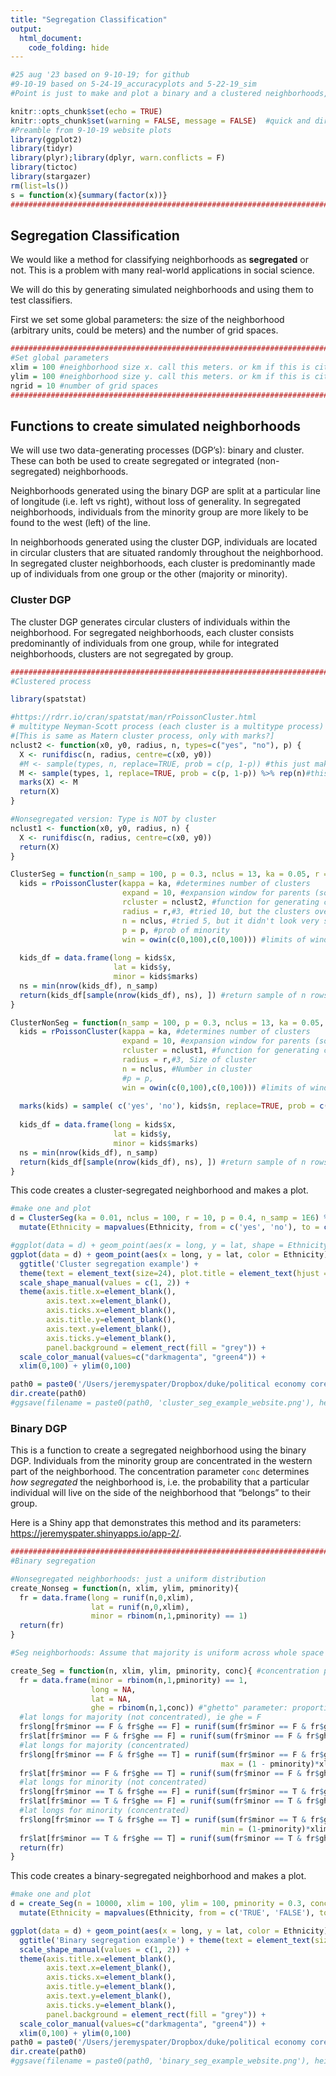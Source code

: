 ```yaml
---
title: "Segregation Classification"
output:
  html_document:
    code_folding: hide
---
```


```r
#25 aug '23 based on 9-10-19; for github
#9-10-19 based on 5-24-19_accuracyplots and 5-22-19_sim
#Point is just to make and plot a binary and a clustered neighborhoods, using colors

knitr::opts_chunk$set(echo = TRUE)
knitr::opts_chunk$set(warning = FALSE, message = FALSE)  #quick and dirty way to suppress warnings
#Preamble from 9-10-19 website plots
library(ggplot2)
library(tidyr)
library(plyr);library(dplyr, warn.conflicts = F)
library(tictoc)
library(stargazer)
rm(list=ls())
s = function(x){summary(factor(x))}
####################################################################################################
```

## Segregation Classification

We would like a method for classifying neighborhoods as **segregated** or not. This is a problem with many real-world applications in social science.

We will do this by generating simulated neighborhoods and using them to test classifiers.

First we set some global parameters: the size of the neighborhood (arbitrary units, could be meters) and the number of grid spaces.

```r

####################################################################################################
#Set global parameters
xlim = 100 #neighborhood size x. call this meters. or km if this is city scale??
ylim = 100 #neighborhood size y. call this meters. or km if this is city scale??
ngrid = 10 #number of grid spaces
####################################################################################################
```

## Functions to create simulated neighborhoods

We will use two data-generating processes (DGP's): binary and cluster. These can both be used to create segregated or integrated (non-segregated) neighborhoods. 

Neighborhoods generated using the binary DGP are split at a particular line of longitude (i.e. left vs right), without loss of generality. In segregated neighborhoods, individuals from the minority group are more likely to be found to the west (left) of the line. 

In neighborhoods generated using the cluster DGP, individuals are located in circular clusters that are situated randomly throughout the neighborhood. In segregated cluster neighborhoods, each cluster is predominantly made up of individuals from one group or the other (majority or minority). 

### Cluster DGP

The cluster DGP generates circular clusters of individuals within the neighborhood. For segregated neighborhoods, each cluster consists predominantly of individuals from one group, while for integrated neighborhoods, clusters are not segregated by group.

```r
####################################################################################################
#Clustered process

library(spatstat)

#https://rdrr.io/cran/spatstat/man/rPoissonCluster.html
# multitype Neyman-Scott process (each cluster is a multitype process)
#[This is same as Matern cluster process, only with marks?]
nclust2 <- function(x0, y0, radius, n, types=c("yes", "no"), p) {
  X <- runifdisc(n, radius, centre=c(x0, y0))
  #M <- sample(types, n, replace=TRUE, prob = c(p, 1-p)) #this just makes the marks random
  M <- sample(types, 1, replace=TRUE, prob = c(p, 1-p)) %>% rep(n)#this gives everybody in the cluster the same mark
  marks(X) <- M
  return(X)
}

#Nonsegregated version: Type is NOT by cluster
nclust1 <- function(x0, y0, radius, n) {
  X <- runifdisc(n, radius, centre=c(x0, y0))
  return(X)
}

ClusterSeg = function(n_samp = 100, p = 0.3, nclus = 13, ka = 0.05, r = 3){
  kids = rPoissonCluster(kappa = ka, #determines number of clusters
                         expand = 10, #expansion window for parents (so cluster center can be offscreen)
                         rcluster = nclust2, #function for generating clusters, above
                         radius = r,#3, #tried 10, but the clusters overlap too much. Size of cluster
                         n = nclus, #tried 5, but it didn't look very segregated. Number in cluster
                         p = p, #prob of minority
                         win = owin(c(0,100),c(0,100))) #limits of window
  
  kids_df = data.frame(long = kids$x,
                       lat = kids$y,
                       minor = kids$marks) 
  ns = min(nrow(kids_df), n_samp)
  return(kids_df[sample(nrow(kids_df), ns), ]) #return sample of n rows
}

ClusterNonSeg = function(n_samp = 100, p = 0.3, nclus = 13, ka = 0.05, r = 3){
  kids = rPoissonCluster(kappa = ka, #determines number of clusters
                         expand = 10, #expansion window for parents (so cluster center can be offscreen)
                         rcluster = nclust1, #function for generating clusters, above
                         radius = r,#3, Size of cluster
                         n = nclus, #Number in cluster
                         #p = p,
                         win = owin(c(0,100),c(0,100))) #limits of window
  
  marks(kids) = sample( c('yes', 'no'), kids$n, replace=TRUE, prob = c(p, 1-p)) #select marks; not by cluster (because nonseg). Determines majority/minority
  
  kids_df = data.frame(long = kids$x,
                       lat = kids$y,
                       minor = kids$marks) 
  ns = min(nrow(kids_df), n_samp)
  return(kids_df[sample(nrow(kids_df), ns), ]) #return sample of n rows
}
```
This code creates a cluster-segregated neighborhood and makes a plot.
```r
#make one and plot
d = ClusterSeg(ka = 0.01, nclus = 100, r = 10, p = 0.4, n_samp = 1E6) %>% rename(Ethnicity = minor) %>%
  mutate(Ethnicity = mapvalues(Ethnicity, from = c('yes', 'no'), to = c('Minority','Majority')))

#ggplot(data = d) + geom_point(aes(x = long, y = lat, shape = Ethnicity), size = 2) + theme_bw() +
ggplot(data = d) + geom_point(aes(x = long, y = lat, color = Ethnicity), size = 2) + theme_bw() +
  ggtitle('Cluster segregation example') + 
  theme(text = element_text(size=24), plot.title = element_text(hjust = 0.5)) +
  scale_shape_manual(values = c(1, 2)) +
  theme(axis.title.x=element_blank(),
        axis.text.x=element_blank(),
        axis.ticks.x=element_blank(),
        axis.title.y=element_blank(),
        axis.text.y=element_blank(),
        axis.ticks.y=element_blank(),
        panel.background = element_rect(fill = "grey")) +
  scale_color_manual(values=c("darkmagenta", "green4")) +
  xlim(0,100) + ylim(0,100)

path0 = paste0('/Users/jeremyspater/Dropbox/duke/political economy core/prospectus/methods paper/results_output/',Sys.Date(),'/')
dir.create(path0)
#ggsave(filename = paste0(path0, 'cluster_seg_example_website.png'), height = 200, width = 200, units = 'mm'); rm(path0)
```

### Binary DGP

This is a function to create a segregated neighborhood using the binary DGP. Individuals from the minority group are concentrated in the western part of the neighborhood. The concentration parameter <code>conc</code> determines <i>how segregated</i> the neighborhood is, i.e. the probability that a particular individual will live on the side of the neighborhood that "belongs" to their group. 

Here is a Shiny app that demonstrates this method and its parameters: <https://jeremyspater.shinyapps.io/app-2/>.

```r
####################################################################################################
#Binary segregation

#Nonsegregated neighborhoods: just a uniform distribution
create_Nonseg = function(n, xlim, ylim, pminority){
  fr = data.frame(long = runif(n,0,xlim),
                  lat = runif(n,0,xlim),
                  minor = rbinom(n,1,pminority) == 1)
  return(fr)
}

#Seg neighborhoods: Assume that majority is uniform across whole space

create_Seg = function(n, xlim, ylim, pminority, conc){ #concentration parameter
  fr = data.frame(minor = rbinom(n,1,pminority) == 1,
                  long = NA,
                  lat = NA,
                  ghe = rbinom(n,1,conc)) #"ghetto" parameter: proportion of each group on the "correct" side
  #lat longs for majority (not concentrated), ie ghe = F
  fr$long[fr$minor == F & fr$ghe == F] = runif(sum(fr$minor == F & fr$ghe == F), 0, xlim) #x: runif from 0 to xlim
  fr$lat[fr$minor == F & fr$ghe == F] = runif(sum(fr$minor == F & fr$ghe == F), 0, ylim) #y: runif from 0 to ylim
  #lat longs for majority (concentrated)
  fr$long[fr$minor == F & fr$ghe == T] = runif(sum(fr$minor == F & fr$ghe == T), min = 0, #x: runif from 0 to ghetto limit
                                               max = (1 - pminority)*xlim) #ghetto limit: proportional to size of majority
  fr$lat[fr$minor == F & fr$ghe == T] = runif(sum(fr$minor == F & fr$ghe == T), 0, ylim) #y: runif from 0 to xlim
  #lat longs for minority (not concentrated)
  fr$long[fr$minor == T & fr$ghe == F] = runif(sum(fr$minor == T & fr$ghe == F), 0, xlim) #x: runif from 0 to xlim
  fr$lat[fr$minor == T & fr$ghe == F] = runif(sum(fr$minor == T & fr$ghe == F), 0, ylim) #y: runif from 0 to ylim
  #lat longs for minority (concentrated)
  fr$long[fr$minor == T & fr$ghe == T] = runif(sum(fr$minor == T & fr$ghe == T),  #x: runif from ghetto edge to xlim
                                               min = (1-pminority)*xlim, max = xlim) #ghetto limit: prop. to size of minority
  fr$lat[fr$minor == T & fr$ghe == T] = runif(sum(fr$minor == T & fr$ghe == T), 0, ylim) #y: runif from 0 to ylim
  return(fr)
}
```
This code creates a binary-segregated neighborhood and makes a plot.
```r
#make one and plot
d = create_Seg(n = 10000, xlim = 100, ylim = 100, pminority = 0.3, conc = 0.8) %>% rename(Ethnicity = minor) %>%
  mutate(Ethnicity = mapvalues(Ethnicity, from = c('TRUE', 'FALSE'), to = c('Minority','Majority')))

ggplot(data = d) + geom_point(aes(x = long, y = lat, color = Ethnicity), size = 2) + theme_bw() +
  ggtitle('Binary segregation example') + theme(text = element_text(size=24), plot.title = element_text(hjust = 0.5)) +
  scale_shape_manual(values = c(1, 2)) +
  theme(axis.title.x=element_blank(),
        axis.text.x=element_blank(),
        axis.ticks.x=element_blank(),
        axis.title.y=element_blank(),
        axis.text.y=element_blank(),
        axis.ticks.y=element_blank(), 
        panel.background = element_rect(fill = "grey")) +
  scale_color_manual(values=c("darkmagenta", "green4")) +
  xlim(0,100) + ylim(0,100)
path0 = paste0('/Users/jeremyspater/Dropbox/duke/political economy core/prospectus/methods paper/results_output/',Sys.Date(),'/')
dir.create(path0)
#ggsave(filename = paste0(path0, 'binary_seg_example_website.png'), height = 200, width = 200, units = 'mm'); rm(path0)
```